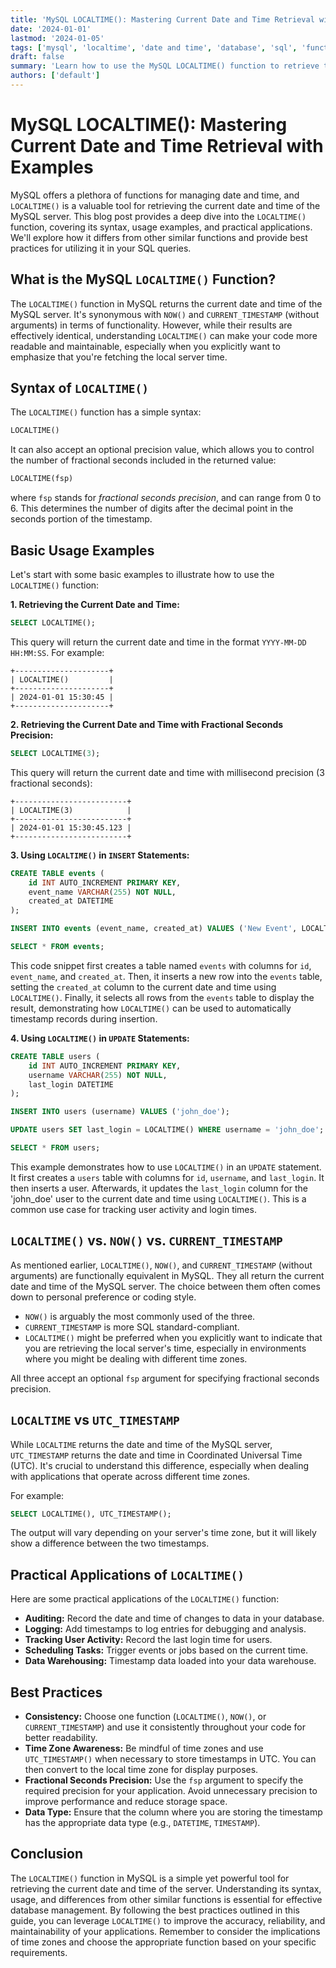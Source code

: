 ```yaml
---
title: 'MySQL LOCALTIME(): Mastering Current Date and Time Retrieval with Examples'
date: '2024-01-01'
lastmod: '2024-01-05'
tags: ['mysql', 'localtime', 'date and time', 'database', 'sql', 'function', 'timestamp', 'current time', 'syntax']
draft: false
summary: 'Learn how to use the MySQL LOCALTIME() function to retrieve the current date and time on your server. This comprehensive guide includes syntax, examples, and practical use cases for efficient database management.'
authors: ['default']
---
```


# MySQL LOCALTIME(): Mastering Current Date and Time Retrieval with Examples

MySQL offers a plethora of functions for managing date and time, and `LOCALTIME()` is a valuable tool for retrieving the current date and time of the MySQL server.  This blog post provides a deep dive into the `LOCALTIME()` function, covering its syntax, usage examples, and practical applications.  We'll explore how it differs from other similar functions and provide best practices for utilizing it in your SQL queries.

## What is the MySQL `LOCALTIME()` Function?

The `LOCALTIME()` function in MySQL returns the current date and time of the MySQL server. It's synonymous with `NOW()` and `CURRENT_TIMESTAMP` (without arguments) in terms of functionality. However, while their results are effectively identical, understanding `LOCALTIME()` can make your code more readable and maintainable, especially when you explicitly want to emphasize that you're fetching the local server time.

## Syntax of `LOCALTIME()`

The `LOCALTIME()` function has a simple syntax:

```sql
LOCALTIME()
```

It can also accept an optional precision value, which allows you to control the number of fractional seconds included in the returned value:

```sql
LOCALTIME(fsp)
```

where `fsp` stands for *fractional seconds precision*, and can range from 0 to 6.  This determines the number of digits after the decimal point in the seconds portion of the timestamp.

## Basic Usage Examples

Let's start with some basic examples to illustrate how to use the `LOCALTIME()` function:

**1. Retrieving the Current Date and Time:**

```sql
SELECT LOCALTIME();
```

This query will return the current date and time in the format `YYYY-MM-DD HH:MM:SS`.  For example:

```
+---------------------+
| LOCALTIME()         |
+---------------------+
| 2024-01-01 15:30:45 |
+---------------------+
```

**2. Retrieving the Current Date and Time with Fractional Seconds Precision:**

```sql
SELECT LOCALTIME(3);
```

This query will return the current date and time with millisecond precision (3 fractional seconds):

```
+-------------------------+
| LOCALTIME(3)            |
+-------------------------+
| 2024-01-01 15:30:45.123 |
+-------------------------+
```

**3. Using `LOCALTIME()` in `INSERT` Statements:**

```sql
CREATE TABLE events (
    id INT AUTO_INCREMENT PRIMARY KEY,
    event_name VARCHAR(255) NOT NULL,
    created_at DATETIME
);

INSERT INTO events (event_name, created_at) VALUES ('New Event', LOCALTIME());

SELECT * FROM events;
```

This code snippet first creates a table named `events` with columns for `id`, `event_name`, and `created_at`.  Then, it inserts a new row into the `events` table, setting the `created_at` column to the current date and time using `LOCALTIME()`.  Finally, it selects all rows from the `events` table to display the result, demonstrating how `LOCALTIME()` can be used to automatically timestamp records during insertion.

**4. Using `LOCALTIME()` in `UPDATE` Statements:**

```sql
CREATE TABLE users (
    id INT AUTO_INCREMENT PRIMARY KEY,
    username VARCHAR(255) NOT NULL,
    last_login DATETIME
);

INSERT INTO users (username) VALUES ('john_doe');

UPDATE users SET last_login = LOCALTIME() WHERE username = 'john_doe';

SELECT * FROM users;
```

This example demonstrates how to use `LOCALTIME()` in an `UPDATE` statement. It first creates a `users` table with columns for `id`, `username`, and `last_login`.  It then inserts a user. Afterwards, it updates the `last_login` column for the 'john_doe' user to the current date and time using `LOCALTIME()`. This is a common use case for tracking user activity and login times.

## `LOCALTIME()` vs. `NOW()` vs. `CURRENT_TIMESTAMP`

As mentioned earlier, `LOCALTIME()`, `NOW()`, and `CURRENT_TIMESTAMP` (without arguments) are functionally equivalent in MySQL.  They all return the current date and time of the MySQL server.  The choice between them often comes down to personal preference or coding style.

*   `NOW()` is arguably the most commonly used of the three.
*   `CURRENT_TIMESTAMP` is more SQL standard-compliant.
*   `LOCALTIME()` might be preferred when you explicitly want to indicate that you are retrieving the local server's time, especially in environments where you might be dealing with different time zones.

All three accept an optional `fsp` argument for specifying fractional seconds precision.

## `LOCALTIME` vs `UTC_TIMESTAMP`

While `LOCALTIME` returns the date and time of the MySQL server, `UTC_TIMESTAMP` returns the date and time in Coordinated Universal Time (UTC).  It's crucial to understand this difference, especially when dealing with applications that operate across different time zones.

For example:

```sql
SELECT LOCALTIME(), UTC_TIMESTAMP();
```

The output will vary depending on your server's time zone, but it will likely show a difference between the two timestamps.

## Practical Applications of `LOCALTIME()`

Here are some practical applications of the `LOCALTIME()` function:

*   **Auditing:**  Record the date and time of changes to data in your database.
*   **Logging:**  Add timestamps to log entries for debugging and analysis.
*   **Tracking User Activity:**  Record the last login time for users.
*   **Scheduling Tasks:**  Trigger events or jobs based on the current time.
*   **Data Warehousing:**  Timestamp data loaded into your data warehouse.

## Best Practices

*   **Consistency:** Choose one function (`LOCALTIME()`, `NOW()`, or `CURRENT_TIMESTAMP`) and use it consistently throughout your code for better readability.
*   **Time Zone Awareness:**  Be mindful of time zones and use `UTC_TIMESTAMP()` when necessary to store timestamps in UTC.  You can then convert to the local time zone for display purposes.
*   **Fractional Seconds Precision:** Use the `fsp` argument to specify the required precision for your application.  Avoid unnecessary precision to improve performance and reduce storage space.
*   **Data Type:**  Ensure that the column where you are storing the timestamp has the appropriate data type (e.g., `DATETIME`, `TIMESTAMP`).

## Conclusion

The `LOCALTIME()` function in MySQL is a simple yet powerful tool for retrieving the current date and time of the server.  Understanding its syntax, usage, and differences from other similar functions is essential for effective database management. By following the best practices outlined in this guide, you can leverage `LOCALTIME()` to improve the accuracy, reliability, and maintainability of your applications. Remember to consider the implications of time zones and choose the appropriate function based on your specific requirements.